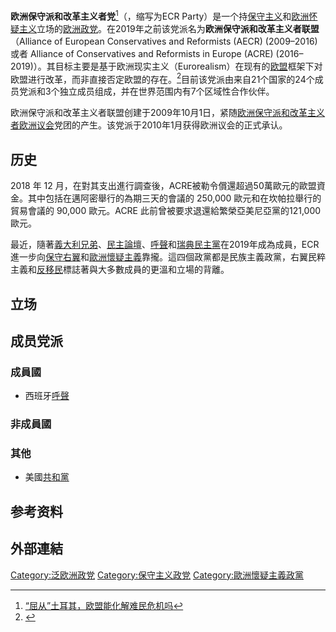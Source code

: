 {{about|一个欧洲政党|相关的欧洲议会党团|欧洲保守派和改革主义者}}
'''欧洲保守派和改革主义者党'''<ref>[http://news.163.com/16/0506/02/BMBNPTU900014AED.html “屈从”土耳其，欧盟能化解难民危机吗]{{Dead link|date=2020年1月 |bot=InternetArchiveBot |fix-attempted=yes }}</ref>（{{lang-en|European Conservatives and Reformists Party}}，缩写为ECR Party）是一个持[[保守主义|保守主义]]和[[欧洲怀疑主义|欧洲怀疑主义]]立场的[[欧洲政党|欧洲政党]]。在2019年之前该党派名为'''欧洲保守派和改革主义者联盟'''（Alliance of European Conservatives and Reformists (AECR) (2009–2016) 或者 Alliance of Conservatives and Reformists in Europe (ACRE) (2016–2019)）。其目标主要是基于欧洲现实主义（Eurorealism）在现有的[[欧盟|欧盟]]框架下对欧盟进行改革，而非直接否定欧盟的存在。<ref>{{Cite web |url=http://ecrgroup.eu/about/ |title=欧洲保守派和改革主义者党介绍（英文） |accessdate=2019-12-19 |archive-date=2020-04-04 |archive-url=https://web.archive.org/web/20200404041909/https://ecrgroup.eu/about |dead-url=no }}</ref>目前该党派由来自21个国家的24个成员党派和3个独立成员组成，并在世界范围内有7个区域性合作伙伴。

欧洲保守派和改革主义者联盟创建于2009年10月1日，紧随[[欧洲保守派和改革主义者|欧洲保守派和改革主义者]][[欧洲议会|欧洲议会]]党团的产生。该党派于2010年1月获得欧洲议会的正式承认。

==历史==
2018 年 12 月，在對其支出進行調查後，ACRE被勒令償還超過50萬歐元的歐盟資金。其中包括在邁阿密舉行的為期三天的會議的 250,000 歐元和在坎帕拉舉行的貿易會議的 90,000 歐元。ACRE 此前曾被要求退還給繁榮亞美尼亞黨的121,000 歐元。

最近，隨著[[義大利兄弟|義大利兄弟]]、[[民主論壇|民主論壇]]、[[呼聲_(政黨)|呼聲]]和[[瑞典民主黨|瑞典民主黨]]在2019年成為成員，ECR進一步向[[保守右翼|保守右翼]]和[[歐洲懷疑主義|歐洲懷疑主義]]靠攏。這四個政黨都是民族主義政黨，右翼民粹主義和[[反移民|反移民]]標誌著與大多數成員的更溫和立場的背離。

==立场==

==成员党派==

=== 成員國 ===
* 西班牙[[呼聲_(政黨)|呼聲]]

=== 非成員國 ===

=== 其他 ===
* 美國[[共和黨_(美國)|共和黨]]

==参考资料==
{{reflist}}
==外部連結 ==
{{欧盟政党}}

[[Category:泛欧洲政党|Category:泛欧洲政党]]
[[Category:保守主义政党|Category:保守主义政党]]
[[Category:歐洲懷疑主義政黨|Category:歐洲懷疑主義政黨]]
